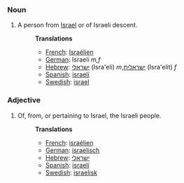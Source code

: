 ===Noun===
#A person from [[Israel]] or of Israeli descent.
#:'''Translations'''
#:*[[French]]: [[Israélien]]
#:*[[German]]: Israeli ''m,f''
#:*[[Hebrew]]: [[ישראלי]] (Isra'eli) ''m'',[[ישראלית]] (Isra'elit) ''f''
#:*[[Spanish]]: [[israelí]]
#:*[[Swedish]]: [[israel]]

===Adjective===
#Of, from, or pertaining to Israel, the Israeli people.
#:'''Translations'''
#:*[[French]]: [[israélien]]
#:*[[German]]: [[israelisch]]
#:*[[Hebrew]]: [[ישראלי]]
#:*[[Spanish]]: [[israelí]]
#:*[[Swedish]]: [[israelisk]]